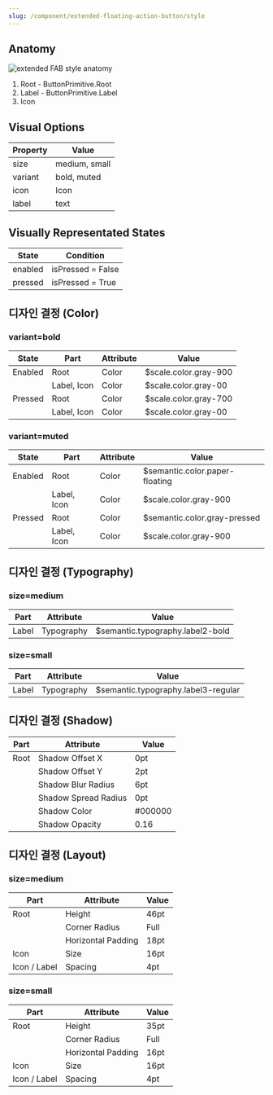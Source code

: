 ```yaml
---
slug: /component/extended-floating-action-button/style
---
```


## Anatomy

![extended FAB style anatomy](./anatomy.png)

1. Root - ButtonPrimitive.Root
2. Label - ButtonPrimitive.Label
3. Icon

## Visual Options

| Property | Value         |
| -------- | ------------- |
| size     | medium, small |
| variant  | bold, muted   |
| icon     | Icon          |
| label    | text          |

## Visually Representated States

| State   | Condition         |
| ------- | ----------------- |
| enabled | isPressed = False |
| pressed | isPressed = True  |

## 디자인 결정 (Color)

### variant=bold

| State   | Part        | Attribute | Value                 |
| ------- | ----------- | --------- | --------------------- |
| Enabled | Root        | Color     | $scale.color.gray-900 |
|         | Label, Icon | Color     | $scale.color.gray-00  |
| Pressed | Root        | Color     | $scale.color.gray-700 |
|         | Label, Icon | Color     | $scale.color.gray-00  |

### variant=muted

| State   | Part        | Attribute | Value                          |
| ------- | ----------- | --------- | ------------------------------ |
| Enabled | Root        | Color     | $semantic.color.paper-floating |
|         | Label, Icon | Color     | $scale.color.gray-900          |
| Pressed | Root        | Color     | $semantic.color.gray-pressed   |
|         | Label, Icon | Color     | $scale.color.gray-900          |

## 디자인 결정 (Typography)

### size=medium

| Part  | Attribute  | Value                            |
| ----- | ---------- | -------------------------------- |
| Label | Typography | $semantic.typography.label2-bold |

### size=small

| Part  | Attribute  | Value                               |
| ----- | ---------- | ----------------------------------- |
| Label | Typography | $semantic.typography.label3-regular |

## 디자인 결정 (Shadow)

| Part | Attribute            | Value   |
| ---- | -------------------- | ------- |
| Root | Shadow Offset X      | 0pt     |
|      | Shadow Offset Y      | 2pt     |
|      | Shadow Blur Radius   | 6pt     |
|      | Shadow Spread Radius | 0pt     |
|      | Shadow Color         | #000000 |
|      | Shadow Opacity       | 0.16    |

## 디자인 결정 (Layout)

### size=medium

| Part         | Attribute          | Value |
| ------------ | ------------------ | ----- |
| Root         | Height             | 46pt  |
|              | Corner Radius      | Full  |
|              | Horizontal Padding | 18pt  |
| Icon         | Size               | 16pt  |
| Icon / Label | Spacing            | 4pt   |

### size=small

| Part         | Attribute          | Value |
| ------------ | ------------------ | ----- |
| Root         | Height             | 35pt  |
|              | Corner Radius      | Full  |
|              | Horizontal Padding | 16pt  |
| Icon         | Size               | 16pt  |
| Icon / Label | Spacing            | 4pt   |
